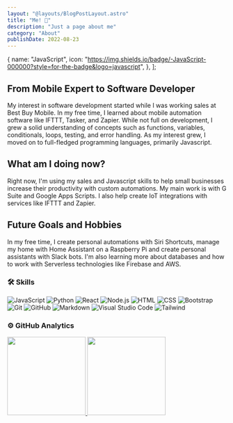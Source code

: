 ```yaml
---
layout: "@layouts/BlogPostLayout.astro"
title: "Me! 👋"
description: "Just a page about me"
category: "About"
publishDate: 2022-08-23
---
```


  {
    name: "JavaScript",
    icon: "https://img.shields.io/badge/-JavaScript-000000?style=for-the-badge&logo=javascript",
  },
];

## From Mobile Expert to Software Developer

My interest in software development started while I was working sales at Best Buy Mobile. In my free time, I learned about mobile automation software like IFTTT, Tasker, and Zapier. While not full on development, I grew a solid understanding of concepts such as functions, variables, conditionals, loops, testing, and error handling. As my interest grew, I moved on to full-fledged programming languages, primarily Javascript.

## What am I doing now?

Right now, I'm using my sales and Javascript skills to help small businesses increase their productivity with custom automations. My main work is with G Suite and Google Apps Scripts. I also help create IoT integrations with services like IFTTT and Zapier.

## Future Goals and Hobbies

In my free time, I create personal automations with Siri Shortcuts, manage my home with Home Assistant on a Raspberry Pi and create personal assistants with Slack bots. I'm also learning more about databases and how to work with Serverless technologies like Firebase and AWS.

### 🛠 Skills


![JavaScript](https://img.shields.io/badge/-JavaScript-000000?style=for-the-badge&logo=javascript)
![Python](https://img.shields.io/badge/-Python-000000?style=for-the-badge&logo=python)
![React](https://img.shields.io/badge/-React-000000?style=for-the-badge&logo=react)
![Node.js](https://img.shields.io/badge/-Node.js-000000?style=for-the-badge&logo=node.js)
![HTML](https://img.shields.io/badge/-HTML-000000?style=for-the-badge&logo=HTML5)
![CSS](https://img.shields.io/badge/-CSS-000000?style=for-the-badge&logo=CSS3&logoColor=1572B6)
![Bootstrap](https://img.shields.io/badge/-Bootstrap-000000?style=for-the-badge&logo=bootstrap&logoColor=563D7C)\
![Git](https://img.shields.io/badge/-Git-000000?style=for-the-badge&logo=git)
![GitHub](https://img.shields.io/badge/-GitHub-000000?style=for-the-badge&logo=github)
![Markdown](https://img.shields.io/badge/-Markdown-000000?style=for-the-badge&logo=markdown)
![Visual Studio Code](https://img.shields.io/badge/-Visual%20Studio%20Code-000000?style=for-the-badge&logo=visual-studio-code&logoColor=007ACC)
![Tailwind](https://img.shields.io/badge/-Tailwind_CSS-000000?style=for-the-badge&logo=tailwind-css&logoColor=#38B2AC)

### ⚙️ GitHub Analytics

<p class="">
  <a href="https://github.com/rjbaird">
    <img
      height="180em"
      src="https://github-readme-stats-eight-theta.vercel.app/api?username=rjbaird&show_icons=true&theme=dark&include_all_commits=true&count_private=true"
    />
    <img
      height="180em"
      src="https://github-readme-stats-eight-theta.vercel.app/api/top-langs/?username=rjbaird&layout=compact&exclude_lang=java+r&theme=dark"
    />
  </a>
</p>
